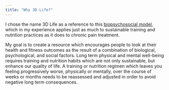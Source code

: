 ```yaml
---
title: "Why 3D Life?"
---
```

I chose the name 3D Life as a reference to this [biopsychosocial model](https://www.physio-pedia.com/Biopsychosocial_Model), which in my experience applies just as much to sustainable training and nutrition practices as it does to chronic pain treatment.

My goal is to create a resource which encourages people to look at their health and fitness outcomes as the result of a combination of biological, psychological, and social factors. Long term physical and mental well-being requires training and nutrition habits which are not only sustainable, but enhance our quality of life. A training or nutrition regimen which leaves you feeling progressively worse, physically or mentally, over the course of weeks or months needs to be reassessed and adjusted in order to avoid negative long term consequences.




